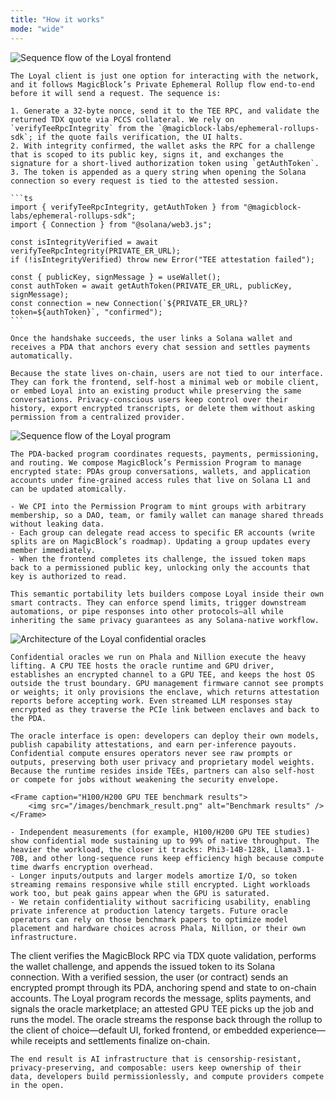 ```yaml
---
title: "How it works"
mode: "wide"
---
```


<Tabs>
  <Tab title="Frontend">
    <Frame caption="Loyal frontend">
      <img src="/images/schema1.png" alt="Sequence flow of the Loyal frontend" />
    </Frame>


    The Loyal client is just one option for interacting with the network, and it follows MagicBlock’s Private Ephemeral Rollup flow end-to-end before it will send a request. The sequence is:

    1. Generate a 32-byte nonce, send it to the TEE RPC, and validate the returned TDX quote via PCCS collateral. We rely on `verifyTeeRpcIntegrity` from the `@magicblock-labs/ephemeral-rollups-sdk`; if the quote fails verification, the UI halts.
    2. With integrity confirmed, the wallet asks the RPC for a challenge that is scoped to its public key, signs it, and exchanges the signature for a short-lived authorization token using `getAuthToken`.
    3. The token is appended as a query string when opening the Solana connection so every request is tied to the attested session.

    ```ts
    import { verifyTeeRpcIntegrity, getAuthToken } from "@magicblock-labs/ephemeral-rollups-sdk";
    import { Connection } from "@solana/web3.js";

    const isIntegrityVerified = await verifyTeeRpcIntegrity(PRIVATE_ER_URL);
    if (!isIntegrityVerified) throw new Error("TEE attestation failed");

    const { publicKey, signMessage } = useWallet();
    const authToken = await getAuthToken(PRIVATE_ER_URL, publicKey, signMessage);
    const connection = new Connection(`${PRIVATE_ER_URL}?token=${authToken}`, "confirmed");
    ```

    Once the handshake succeeds, the user links a Solana wallet and receives a PDA that anchors every chat session and settles payments automatically.

    Because the state lives on-chain, users are not tied to our interface. They can fork the frontend, self-host a minimal web or mobile client, or embed Loyal into an existing product while preserving the same conversations. Privacy-conscious users keep control over their history, export encrypted transcripts, or delete them without asking permission from a centralized provider.
  </Tab>

  <Tab title="Program">
    <Frame caption="Loyal program">
      <img src="/images/schema2.png" alt="Sequence flow of the Loyal program" />
    </Frame>


    The PDA-backed program coordinates requests, payments, permissioning, and routing. We compose MagicBlock’s Permission Program to manage encrypted state: PDAs group conversations, wallets, and application accounts under fine-grained access rules that live on Solana L1 and can be updated atomically.

    - We CPI into the Permission Program to mint groups with arbitrary membership, so a DAO, team, or family wallet can manage shared threads without leaking data.
    - Each group can delegate read access to specific ER accounts (write splits are on MagicBlock’s roadmap). Updating a group updates every member immediately.
    - When the frontend completes its challenge, the issued token maps back to a permissioned public key, unlocking only the accounts that key is authorized to read.

    This semantic portability lets builders compose Loyal inside their own smart contracts. They can enforce spend limits, trigger downstream automations, or pipe responses into other protocols—all while inheriting the same privacy guarantees as any Solana-native workflow.
  </Tab>

  <Tab title="Oracles">
    <Frame caption="Confidential oracles">
      <img src="/images/schema3.png" alt="Architecture of the Loyal confidential oracles" />
    </Frame>

    Confidential oracles we run on Phala and Nillion execute the heavy lifting. A CPU TEE hosts the oracle runtime and GPU driver, establishes an encrypted channel to a GPU TEE, and keeps the host OS outside the trust boundary. GPU management firmware cannot see prompts or weights; it only provisions the enclave, which returns attestation reports before accepting work. Even streamed LLM responses stay encrypted as they traverse the PCIe link between enclaves and back to the PDA.

    The oracle interface is open: developers can deploy their own models, publish capability attestations, and earn per-inference payouts. Confidential compute ensures operators never see raw prompts or outputs, preserving both user privacy and proprietary model weights. Because the runtime resides inside TEEs, partners can also self-host or compete for jobs without weakening the security envelope.

    <Frame caption="H100/H200 GPU TEE benchmark results">
        <img src="/images/benchmark_result.png" alt="Benchmark results" />
    </Frame>

    - Independent measurements (for example, H100/H200 GPU TEE studies) show confidential mode sustaining up to 99% of native throughput. The heavier the workload, the closer it tracks: Phi3-14B-128k, Llama3.1-70B, and other long-sequence runs keep efficiency high because compute time dwarfs encryption overhead.
    - Longer inputs/outputs and larger models amortize I/O, so token streaming remains responsive while still encrypted. Light workloads work too, but peak gains appear when the GPU is saturated.
    - We retain confidentiality without sacrificing usability, enabling private inference at production latency targets. Future oracle operators can rely on those benchmark papers to optimize model placement and hardware choices across Phala, Nillion, or their own infrastructure.
  </Tab>

  <Tab title="Putting it all together">
    <Steps>
      <Step title="Attest the session">
        The client verifies the MagicBlock RPC via TDX quote validation, performs the wallet challenge, and appends the issued token to its Solana connection.
      </Step>
      <Step title="Submit the request">
        With a verified session, the user (or contract) sends an encrypted prompt through its PDA, anchoring spend and state to on-chain accounts.
      </Step>
      <Step title="Route to confidential oracles">
        The Loyal program records the message, splits payments, and signals the oracle marketplace; an attested GPU TEE picks up the job and runs the model.
      </Step>
      <Step title="Stream the results">
        The oracle streams the response back through the rollup to the client of choice—default UI, forked frontend, or embedded experience—while receipts and settlements finalize on-chain.
      </Step>
    </Steps>

    The end result is AI infrastructure that is censorship-resistant, privacy-preserving, and composable: users keep ownership of their data, developers build permissionlessly, and compute providers compete in the open.
  </Tab>
</Tabs>
